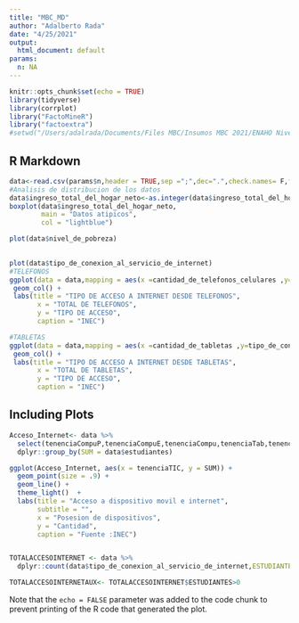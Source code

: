 ```yaml
---
title: "MBC_MD"
author: "Adalberto Rada"
date: "4/25/2021"
output:
  html_document: default
params:
  n: NA
---
```


```r
knitr::opts_chunk$set(echo = TRUE)
library(tidyverse)
library(corrplot)
library("FactoMineR") 
library("factoextra")
#setwd("/Users/adalrada/Documents/Files MBC/Insumos MBC 2021/ENAHO Nivel de Hogares")
```

## R Markdown


```r
data<-read.csv(params$n,header = TRUE,sep =";",dec=".",check.names= F,fileEncoding="latin1",stringsAsFactors=TRUE)
#Analisis de distribucion de los datos
data$ingreso_total_del_hogar_neto<-as.integer(data$ingreso_total_del_hogar_neto)
boxplot(data$ingreso_total_del_hogar_neto, 
        main = "Datos atipicos",
        col = "lightblue")

plot(data$nivel_de_pobreza)

     
plot(data$tipo_de_conexion_al_servicio_de_internet)
#TELEFONOS
ggplot(data = data,mapping = aes(x =cantidad_de_telefonos_celulares ,y=tipo_de_conexion_al_servicio_de_internet,color=tipo_de_conexion_al_servicio_de_internet,)) +
 geom_col() +
 labs(title = "TIPO DE ACCESO A INTERNET DESDE TELEFONOS",
       x = "TOTAL DE TELEFONOS",
       y = "TIPO DE ACCESO",
       caption = "INEC")

#TABLETAS
ggplot(data = data,mapping = aes(x =cantidad_de_tabletas ,y=tipo_de_conexion_al_servicio_de_internet,color=tipo_de_conexion_al_servicio_de_internet,)) +
 geom_col() +
 labs(title = "TIPO DE ACCESO A INTERNET DESDE TABLETAS",
       x = "TOTAL DE TABLETAS",
       y = "TIPO DE ACCESO",
       caption = "INEC")

```

## Including Plots



```r

Acceso_Internet<- data %>%
  select(tenenciaCompuP,tenenciaCompuE,tenenciaCompu,tenenciaTab,tenenciaCel,tenenciaDisMov,tenenciaTIC) %>%
  dplyr::group_by(SUM = data$estudiantes)

ggplot(Acceso_Internet, aes(x = tenenciaTIC, y = SUM)) + 
  geom_point(size = .9) + 
  geom_line() +
  theme_light()  +
  labs(title = "Acceso a dispositivo movil e internet",
       subtitle = "",
       x = "Posesion de dispositivos",
       y = "Cantidad",
       caption = "Fuente :INEC")


TOTALACCESOINTERNET <- data %>%
  dplyr::count(data$tipo_de_conexion_al_servicio_de_internet,ESTUDIANTES=estudiantes, sort = TRUE) 

TOTALACCESOINTERNETAUX<- TOTALACCESOINTERNET$ESTUDIANTES>0

```

Note that the `echo = FALSE` parameter was added to the code chunk to prevent printing of the R code that generated the plot.
